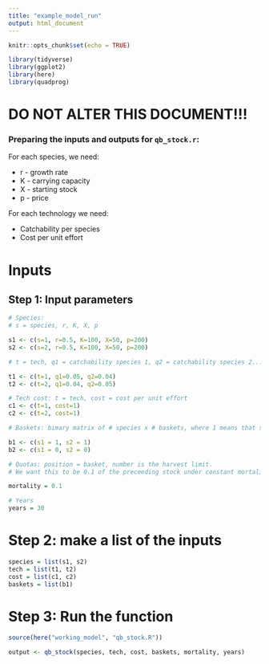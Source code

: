 ```yaml
---
title: "example_model_run"
output: html_document
---
```


```r
knitr::opts_chunk$set(echo = TRUE)

library(tidyverse)
library(ggplot2)
library(here)
library(quadprog)
```


# DO NOT ALTER THIS DOCUMENT!!!

### Preparing the inputs and outputs for `qb_stock.r`:

For each species, we need:

* r - growth rate
* K - carrying capacity
* X - starting stock
* p - price

For each technology we need:

* Catchability per species
* Cost per unit effort

# Inputs

## Step 1: Input parameters
```r
# Species:
# s = species, r, K, X, p

s1 <- c(s=1, r=0.5, K=100, X=50, p=200) 
s2 <- c(s=2, r=0.5, K=100, X=50, p=200) 

# t = tech, q1 = catchability species 1, q2 = catchability species 2...

t1 <- c(t=1, q1=0.05, q2=0.04)
t2 <- c(t=2, q1=0.04, q2=0.05)

# Tech cost: t = tech, cost = cost per unit effort
c1 <- c(t=1, cost=1)
c2 <- c(t=2, cost=1)

# Baskets: bimary matrix of # species x # baskets, where 1 means that species is in that basket

b1 <- c(s1 = 1, s2 = 1)
b2 <- c(s1 = 0, s2 = 0)

# Quotas: position = basket, number is the harvest limit.
# We want this to be 0.1 of the preceeding stock under constant mortality, so this will have to change to just input constant m.

mortality = 0.1

# Years
years = 30
```

# Step 2: make a list of the inputs
```r
species = list(s1, s2)
tech = list(t1, t2)
cost = list(c1, c2)
baskets = list(b1)
```

# Step 3: Run the function

```r
source(here("working_model", "qb_stock.R"))

output <- qb_stock(species, tech, cost, baskets, mortality, years)
```

